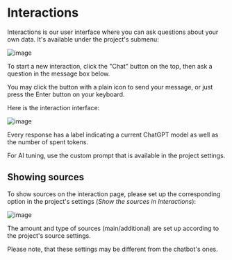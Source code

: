 
# Interactions

Interactions is our user interface where you can ask questions about your own data. It's available under the project's submenu:

![image](https://github.com/StubbornDeer/enum-docs-nextra/assets/91156314/4bfedfb4-a4f8-412f-94e0-949a2732689d)


To start a new interaction, click the "Chat" button on the top, then ask a question in the message box below. 

<Callout>
You may click the button with a plain icon to send your message, or just press the Enter button on your keyboard.
</Callout>

Here is the interaction interface:

![image](https://github.com/StubbornDeer/enum-docs-nextra/assets/91156314/7f18d97a-e3d3-411c-bd8c-aafcdd2f4759)

Every response has a label indicating a current ChatGPT model as well as the number of spent tokens.

For AI tuning, use the custom prompt that is available in the project settings.

## Showing sources
To show sources on the interaction page, please set up the corresponding option in the project's settings (*Show the sources in Interactions*):

![image](https://github.com/user-attachments/assets/71a1705a-7072-4b6a-bc48-9e1a7215af8c)


The amount and type of sources (main/additional) are set up according to the project's source settings.

<Callout>
Please note, that these settings may be different from the chatbot's ones.
</Callout>


